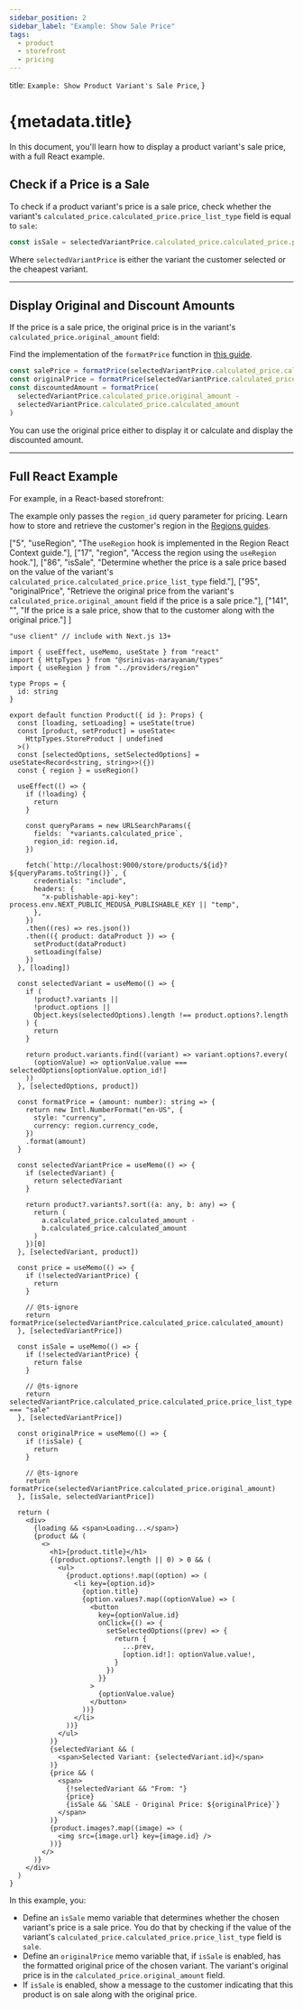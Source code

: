 ```yaml
---
sidebar_position: 2
sidebar_label: "Example: Show Sale Price"
tags:
  - product
  - storefront
  - pricing
---
```


  title: `Example: Show Product Variant's Sale Price`,
}

# {metadata.title}

In this document, you'll learn how to display a product variant's sale price, with a full React example.

## Check if a Price is a Sale

To check if a product variant's price is a sale price, check whether the variant's `calculated_price.calculated_price.price_list_type` field is equal to `sale`:

```ts
const isSale = selectedVariantPrice.calculated_price.calculated_price.price_list_type === "sale"
```

Where `selectedVariantPrice` is either the variant the customer selected or the cheapest variant.

---

## Display Original and Discount Amounts

If the price is a sale price, the original price is in the variant's `calculated_price.original_amount` field:

<Note title="Tip">

Find the implementation of the `formatPrice` function in [this guide](../show-price/page.mdx#price-formatting).

</Note>

```ts
const salePrice = formatPrice(selectedVariantPrice.calculated_price.calculated_amount)
const originalPrice = formatPrice(selectedVariantPrice.calculated_price.original_amount)
const discountedAmount = formatPrice(
  selectedVariantPrice.calculated_price.original_amount - 
  selectedVariantPrice.calculated_price.calculated_amount
)
```

You can use the original price either to display it or calculate and display the discounted amount.

---

## Full React Example

For example, in a React-based storefront:

<Note>

The example only passes the `region_id` query parameter for pricing. Learn how to store and retrieve the customer's region in the [Regions guides](../../../../regions/context/page.mdx).

</Note>

  ["5", "useRegion", "The `useRegion` hook is implemented in the Region React Context guide."],
  ["17", "region", "Access the region using the `useRegion` hook."],
  ["86", "isSale", "Determine whether the price is a sale price based on the value of the variant's `calculated_price.calculated_price.price_list_type` field."],
  ["95", "originalPrice", "Retrieve the original price from the variant's `calculated_price.original_amount` field if the price is a sale price."],
  ["141", "", "If the price is a sale price, show that to the customer along with the original price."]
]

```tsx highlights={saleHighlights}
"use client" // include with Next.js 13+

import { useEffect, useMemo, useState } from "react"
import { HttpTypes } from "@srinivas-narayanam/types"
import { useRegion } from "../providers/region"

type Props = {
  id: string
}

export default function Product({ id }: Props) {
  const [loading, setLoading] = useState(true)
  const [product, setProduct] = useState<
    HttpTypes.StoreProduct | undefined
  >()
  const [selectedOptions, setSelectedOptions] = useState<Record<string, string>>({})
  const { region } = useRegion()

  useEffect(() => {
    if (!loading) {
      return 
    }

    const queryParams = new URLSearchParams({
      fields: `*variants.calculated_price`,
      region_id: region.id,
    })

    fetch(`http://localhost:9000/store/products/${id}?${queryParams.toString()}`, {
      credentials: "include",
      headers: {
        "x-publishable-api-key": process.env.NEXT_PUBLIC_MEDUSA_PUBLISHABLE_KEY || "temp",
      },
    })
    .then((res) => res.json())
    .then(({ product: dataProduct }) => {
      setProduct(dataProduct)
      setLoading(false)
    })
  }, [loading])

  const selectedVariant = useMemo(() => {
    if (
      !product?.variants ||
      !product.options || 
      Object.keys(selectedOptions).length !== product.options?.length
    ) {
      return
    }

    return product.variants.find((variant) => variant.options?.every(
      (optionValue) => optionValue.value === selectedOptions[optionValue.option_id!]
    ))
  }, [selectedOptions, product])

  const formatPrice = (amount: number): string => {
    return new Intl.NumberFormat("en-US", {
      style: "currency",
      currency: region.currency_code,
    })
    .format(amount)
  }

  const selectedVariantPrice = useMemo(() => {
    if (selectedVariant) {
      return selectedVariant
    }

    return product?.variants?.sort((a: any, b: any) => {
      return (
        a.calculated_price.calculated_amount -
        b.calculated_price.calculated_amount
      )
    })[0]
  }, [selectedVariant, product])

  const price = useMemo(() => {
    if (!selectedVariantPrice) {
      return
    }

    // @ts-ignore
    return formatPrice(selectedVariantPrice.calculated_price.calculated_amount)
  }, [selectedVariantPrice])

  const isSale = useMemo(() => {
    if (!selectedVariantPrice) {
      return false
    }

    // @ts-ignore
    return selectedVariantPrice.calculated_price.calculated_price.price_list_type === "sale"
  }, [selectedVariantPrice])

  const originalPrice = useMemo(() => {
    if (!isSale) {
      return
    }

    // @ts-ignore
    return formatPrice(selectedVariantPrice.calculated_price.original_amount)
  }, [isSale, selectedVariantPrice])

  return (
    <div>
      {loading && <span>Loading...</span>}
      {product && (
        <>
          <h1>{product.title}</h1>
          {(product.options?.length || 0) > 0 && (
            <ul>
              {product.options!.map((option) => (
                <li key={option.id}>
                  {option.title}
                  {option.values?.map((optionValue) => (
                    <button 
                      key={optionValue.id}
                      onClick={() => {
                        setSelectedOptions((prev) => {
                          return {
                            ...prev,
                            [option.id!]: optionValue.value!,
                          }
                        })
                      }}
                    >
                      {optionValue.value}
                    </button>
                  ))}
                </li>
              ))}
            </ul>
          )}
          {selectedVariant && (
            <span>Selected Variant: {selectedVariant.id}</span>
          )}
          {price && (
            <span>
              {!selectedVariant && "From: "}
              {price}
              {isSale && `SALE - Original Price: ${originalPrice}`}
            </span>
          )}
          {product.images?.map((image) => (
            <img src={image.url} key={image.id} />
          ))}
        </>
      )}
    </div>
  )
}
```

In this example, you:

- Define an `isSale` memo variable that determines whether the chosen variant's price is a sale price. You do that by checking if the value of the variant's `calculated_price.calculated_price.price_list_type` field is `sale`.
- Define an `originalPrice` memo variable that, if `isSale` is enabled, has the formatted original price of the chosen variant. The variant's original price is in the `calculated_price.original_amount` field.
- If `isSale` is enabled, show a message to the customer indicating that this product is on sale along with the original price.
